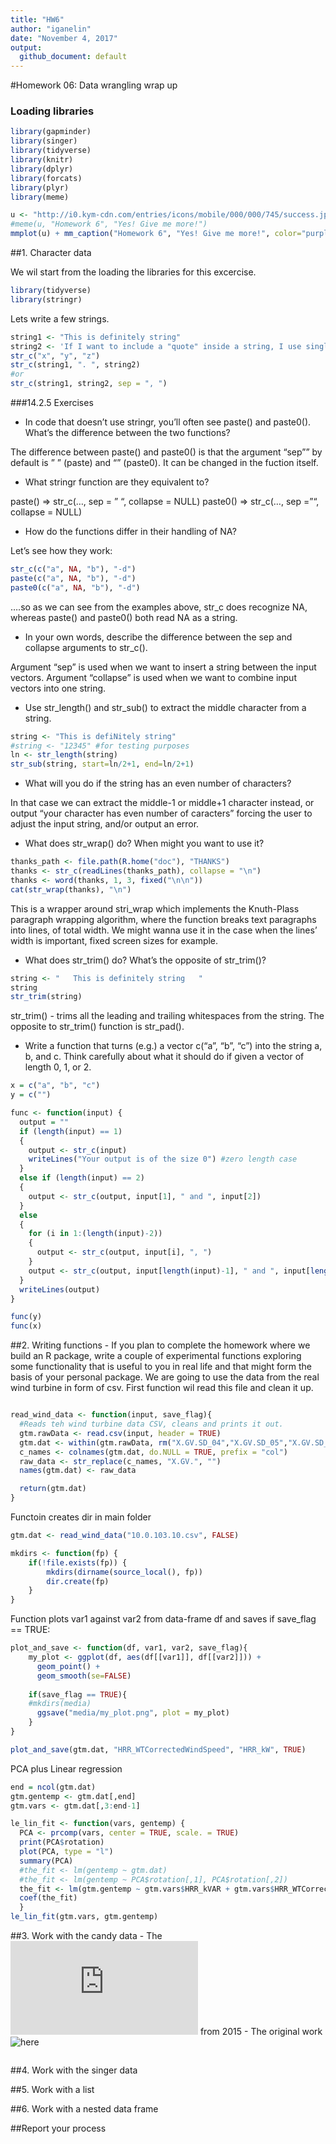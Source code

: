 ```yaml
---
title: "HW6"
author: "iganelin"
date: "November 4, 2017"
output:
  github_document: default
---
```


#Homework 06: Data wrangling wrap up

### Loading libraries
```r
library(gapminder)
library(singer)
library(tidyverse)
library(knitr)
library(dplyr)
library(forcats)
library(plyr)
library(meme)
```

```r
u <- "http://i0.kym-cdn.com/entries/icons/mobile/000/000/745/success.jpg"
#meme(u, "Homework 6", "Yes! Give me more!")
mmplot(u) + mm_caption("Homework 6", "Yes! Give me more!", color="purple")
```

##1. Character data

We wil start from the loading the libraries for this excercise.

```r
library(tidyverse)
library(stringr)
```
Lets write a few strings.
```r
string1 <- "This is definitely string"
string2 <- 'If I want to include a "quote" inside a string, I use single quotes'
str_c("x", "y", "z")
str_c(string1, ". ", string2)
#or
str_c(string1, string2, sep = ", ")
```

###14.2.5 Exercises

- In code that doesn’t use stringr, you’ll often see paste() and paste0(). What’s the difference between the two functions?

The difference between paste() and paste0() is that the argument "sep"" by default is ” ” (paste) and “” (paste0). It can be changed in the fuction itself.

- What stringr function are they equivalent to?

paste() => str_c(..., sep = " ", collapse = NULL)
paste0() => str_c(..., sep = "", collapse = NULL)

- How do the functions differ in their handling of NA?

Let's see how they work:
```r
str_c(c("a", NA, "b"), "-d")
paste(c("a", NA, "b"), "-d")
paste0(c("a", NA, "b"), "-d")
```
....so as we can see from the examples above, str_c does recognize NA, whereas paste() and paste0() both read NA as a string.

- In your own words, describe the difference between the sep and collapse arguments to str_c().

Argument "sep" is used when we want to insert a string between the input vectors.
Argument "collapse" is used when  we want to combine input vectors into one string.

- Use str_length() and str_sub() to extract the middle character from a string. 
```r
string <- "This is defiNitely string"
#string <- "12345" #for testing purposes
ln <- str_length(string)
str_sub(string, start=ln/2+1, end=ln/2+1)
```
- What will you do if the string has an even number of characters?

In that case we can extract the middle-1 or middle+1 character instead, or output "your character has even number of caracters" forcing the user to adjust the input string, and/or output an error.

- What does str_wrap() do? When might you want to use it?

```r
thanks_path <- file.path(R.home("doc"), "THANKS")
thanks <- str_c(readLines(thanks_path), collapse = "\n")
thanks <- word(thanks, 1, 3, fixed("\n\n"))
cat(str_wrap(thanks), "\n")
```

This is a wrapper around stri_wrap which implements the Knuth-Plass paragraph wrapping algorithm, where the function breaks text paragraphs into lines, of total width. We might wanna use it in the case when the lines' width is important, fixed screen sizes for example.

- What does str_trim() do? What’s the opposite of str_trim()?
```r
string <- "   This is definitely string   "
string
str_trim(string)
```
str_trim() - trims all the leading and trailing whitespaces from the string.
The opposite to str_trim() function is str_pad().

- Write a function that turns (e.g.) a vector c("a", "b", "c") into the string a, b, and c. Think carefully about what it should do if given a vector of length 0, 1, or 2.
```r
x = c("a", "b", "c")
y = c("")

func <- function(input) {
  output = ""
  if (length(input) == 1)
  {
    output <- str_c(input)
    writeLines("Your output is of the size 0") #zero length case
  }
  else if (length(input) == 2)
  {
    output <- str_c(output, input[1], " and ", input[2])
  }
  else
  {
    for (i in 1:(length(input)-2))
    {
      output <- str_c(output, input[i], ", ")
    }
    output <- str_c(output, input[length(input)-1], " and ", input[length(input)])
  }
  writeLines(output)
}

func(y)
func(x)
```

##2. Writing functions
- If you plan to complete the homework where we build an R package, write a couple of experimental functions exploring some functionality that is useful to you in real life and that might form the basis of your personal package.
We are going to use the data from the real wind turbine in form of csv. First function wil read this file and clean it up.
```r

```

```r
read_wind_data <- function(input, save_flag){
  #Reads teh wind turbine data CSV, cleans and prints it out.
  gtm.rawData <- read.csv(input, header = TRUE)
  gtm.dat <- within(gtm.rawData, rm("X.GV.SD_04","X.GV.SD_05","X.GV.SD_38", "X.GV.HRR_GeneratorWindingTemp.1"))
  c_names <- colnames(gtm.dat, do.NULL = TRUE, prefix = "col")
  raw_data <- str_replace(c_names, "X.GV.", "")
  names(gtm.dat) <- raw_data

  return(gtm.dat)
}
```
Functoin creates dir in main folder
```r
gtm.dat <- read_wind_data("10.0.103.10.csv", FALSE)
```

```r
mkdirs <- function(fp) {
    if(!file.exists(fp)) {
        mkdirs(dirname(source_local(), fp))
        dir.create(fp)
    }
} 
```

Function plots var1 against var2 from data-frame df and saves if save_flag == TRUE:
```r
plot_and_save <- function(df, var1, var2, save_flag){
    my_plot <- ggplot(df, aes(df[[var1]], df[[var2]])) +
      geom_point() +
      geom_smooth(se=FALSE)
  
    if(save_flag == TRUE){
    #mkdirs(media)
      ggsave("media/my_plot.png", plot = my_plot)
    }
}
```

```r
plot_and_save(gtm.dat, "HRR_WTCorrectedWindSpeed", "HRR_kW", TRUE)
```
PCA plus Linear regression
```r
end = ncol(gtm.dat)
gtm.gentemp <- gtm.dat[,end]
gtm.vars <- gtm.dat[,3:end-1]

le_lin_fit <- function(vars, gentemp) {
  PCA <- prcomp(vars, center = TRUE, scale. = TRUE) 
  print(PCA$rotation)
  plot(PCA, type = "l")
  summary(PCA)
  #the_fit <- lm(gentemp ~ gtm.dat)
  #the_fit <- lm(gentemp ~ PCA$rotation[,1], PCA$rotation[,2])
  the_fit <- lm(gtm.gentemp ~ gtm.vars$HRR_kVAR + gtm.vars$HRR_WTCorrectedWindSpeed)
  coef(the_fit)
  }
le_lin_fit(gtm.vars, gtm.gentemp)
```


##3. Work with the candy data
- The ![excersise](http://stat545.com/hw07_2015_data-wrangling-candy.html) from 2015
- The original work ![here](https://github.com/jennybc/candy)

```r

```

##4. Work with the singer data

##5. Work with a list

##6. Work with a nested data frame

##Report your process
